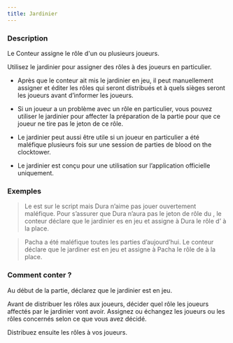 ```yaml
---
title: Jardinier
---
```



<Fabled CONTREBANDIER header />

### Description

Le Conteur assigne le rôle d'un ou plusieurs joueurs.

Utilisez le jardinier pour assigner des rôles à des joueurs en particulier.

-   Après que le conteur ait mis le jardinier en jeu, il peut manuellement assigner et éditer les rôles qui seront distribués et à quels sièges seront les joueurs avant d’informer les joueurs.

-   Si un joueur a un problème avec un rôle en particulier, vous pouvez utiliser le jardinier pour affecter la préparation de la partie pour que ce joueur ne tire pas le jeton de ce rôle.

-   Le jardinier peut aussi être utile si un joueur en particulier a été maléfique plusieurs fois sur une session de parties de blood on the clocktower.

-   Le jardinier est conçu pour une utilisation sur l’application officielle uniquement.

### Exemples

> Le <Role VIZIR /> est sur le script mais Dura n’aime pas jouer ouvertement maléfique. Pour s’assurer que Dura n’aura pas le jeton de rôle du <Role VIZIR />, le conteur déclare que le jardinier es en jeu et assigne à Dura le rôle d’<Role EMPOISONNEUR /> à la place.

> Pacha a été maléfique toutes les parties d’aujourd’hui. Le conteur déclare que le jardiner est en jeu et assigne à Pacha le rôle de <Role CUISTOT /> à la place.

### Comment conter ?

Au début de la partie, déclarez que le jardinier est en jeu.

Avant de distribuer les rôles aux joueurs, décider quel rôle les joueurs affectés par le jardinier vont avoir. Assignez ou échangez les joueurs ou les rôles concernés selon ce que vous avez décidé.

Distribuez ensuite les rôles à vos joueurs.
